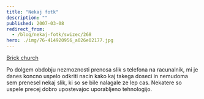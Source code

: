 ```yaml
---
title: "Nekaj fotk"
description: ""
published: 2007-03-08
redirect_from:
  - /blog/nekaj-fotk/swizec/268
hero: ./img/76-414920956_a026e02177.jpg
---
```


[Brick church](http://www.flickr.com/photos/7280946@N06/sets/72157594577683361/)

Po dolgem obdobju nezmoznosti prenosa slik s telefona na racunalnik, mi je danes koncno uspelo odkriti nacin kako kaj takega doseci in nemudoma sem prenesel nekaj slik, ki so se bile nalagale ze lep cas. Nekatere so uspele precej dobro upostevajoc uporabljeno tehnologijo.